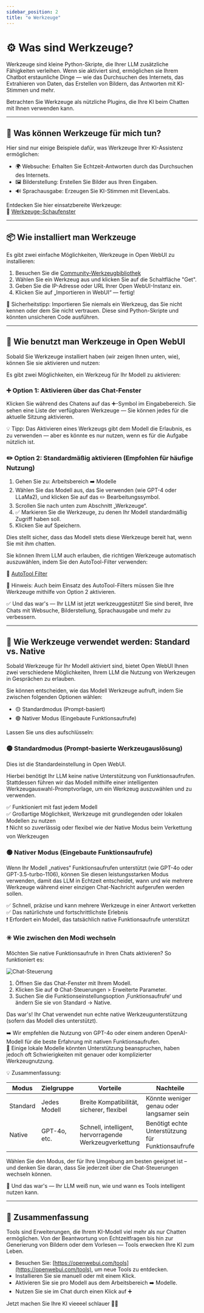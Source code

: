 ```yaml
---
sidebar_position: 2  
title: "⚙️ Werkzeuge"  
---
```


# ⚙️ Was sind Werkzeuge?

Werkzeuge sind kleine Python-Skripte, die Ihrer LLM zusätzliche Fähigkeiten verleihen. Wenn sie aktiviert sind, ermöglichen sie Ihrem Chatbot erstaunliche Dinge — wie das Durchsuchen des Internets, das Extrahieren von Daten, das Erstellen von Bildern, das Antworten mit KI-Stimmen und mehr.

Betrachten Sie Werkzeuge als nützliche Plugins, die Ihre KI beim Chatten mit Ihnen verwenden kann.

---

## 🚀 Was können Werkzeuge für mich tun?

Hier sind nur einige Beispiele dafür, was Werkzeuge Ihrer KI-Assistenz ermöglichen:

- 🌍 Websuche: Erhalten Sie Echtzeit-Antworten durch das Durchsuchen des Internets.
- 🖼️ Bilderstellung: Erstellen Sie Bilder aus Ihren Eingaben.
- 🔊 Sprachausgabe: Erzeugen Sie KI-Stimmen mit ElevenLabs.

Entdecken Sie hier einsatzbereite Werkzeuge:  
🧰 [Werkzeuge-Schaufenster](https://openwebui.com/tools)

---


## 📦 Wie installiert man Werkzeuge

Es gibt zwei einfache Möglichkeiten, Werkzeuge in Open WebUI zu installieren:

1. Besuchen Sie die [Community-Werkzeugbibliothek](https://openwebui.com/tools)
2. Wählen Sie ein Werkzeug aus und klicken Sie auf die Schaltfläche "Get".
3. Geben Sie die IP-Adresse oder URL Ihrer Open WebUI-Instanz ein.
4. Klicken Sie auf „Importieren in WebUI“ — fertig!

🛑 Sicherheitstipp: Importieren Sie niemals ein Werkzeug, das Sie nicht kennen oder dem Sie nicht vertrauen. Diese sind Python-Skripte und könnten unsicheren Code ausführen.

---


## 🔧 Wie benutzt man Werkzeuge in Open WebUI

Sobald Sie Werkzeuge installiert haben (wir zeigen Ihnen unten, wie), können Sie sie aktivieren und nutzen:

Es gibt zwei Möglichkeiten, ein Werkzeug für Ihr Modell zu aktivieren:

### ➕ Option 1: Aktivieren über das Chat-Fenster

Klicken Sie während des Chatens auf das ➕-Symbol im Eingabebereich. Sie sehen eine Liste der verfügbaren Werkzeuge — Sie können jedes für die aktuelle Sitzung aktivieren.

💡 Tipp: Das Aktivieren eines Werkzeugs gibt dem Modell die Erlaubnis, es zu verwenden — aber es könnte es nur nutzen, wenn es für die Aufgabe nützlich ist.

### ✏️ Option 2: Standardmäßig aktivieren (Empfohlen für häufige Nutzung)
1. Gehen Sie zu: Arbeitsbereich ➡️ Modelle
2. Wählen Sie das Modell aus, das Sie verwenden (wie GPT-4 oder LLaMa2), und klicken Sie auf das ✏️ Bearbeitungssymbol.
3. Scrollen Sie nach unten zum Abschnitt „Werkzeuge“.
4. ✅ Markieren Sie die Werkzeuge, zu denen Ihr Modell standardmäßig Zugriff haben soll.
5. Klicken Sie auf Speichern.

Dies stellt sicher, dass das Modell stets diese Werkzeuge bereit hat, wenn Sie mit ihm chatten.

Sie können Ihrem LLM auch erlauben, die richtigen Werkzeuge automatisch auszuwählen, indem Sie den AutoTool-Filter verwenden:

🔗 [AutoTool Filter](https://openwebui.com/f/hub/autotool_filter/)

🎯 Hinweis: Auch beim Einsatz des AutoTool-Filters müssen Sie Ihre Werkzeuge mithilfe von Option 2 aktivieren.

✅ Und das war's — Ihr LLM ist jetzt werkzeuggestützt! Sie sind bereit, Ihre Chats mit Websuche, Bilderstellung, Sprachausgabe und mehr zu verbessern.

---

## 🧠 Wie Werkzeuge verwendet werden: Standard vs. Native

Sobald Werkzeuge für Ihr Modell aktiviert sind, bietet Open WebUI Ihnen zwei verschiedene Möglichkeiten, Ihrem LLM die Nutzung von Werkzeugen in Gesprächen zu erlauben.

Sie können entscheiden, wie das Modell Werkzeuge aufruft, indem Sie zwischen folgenden Optionen wählen:

- 🟡 Standardmodus (Prompt-basiert)
- 🟢 Nativer Modus (Eingebaute Funktionsaufrufe)

Lassen Sie uns dies aufschlüsseln:

### 🟡 Standardmodus (Prompt-basierte Werkzeugauslösung)

Dies ist die Standardeinstellung in Open WebUI.

Hierbei benötigt Ihr LLM keine native Unterstützung von Funktionsaufrufen. Stattdessen führen wir das Modell mithilfe einer intelligenten Werkzeugauswahl-Promptvorlage, um ein Werkzeug auszuwählen und zu verwenden.

✅ Funktioniert mit fast jedem Modell  
✅ Großartige Möglichkeit, Werkzeuge mit grundlegenden oder lokalen Modellen zu nutzen  
❗ Nicht so zuverlässig oder flexibel wie der Native Modus beim Verkettung von Werkzeugen

### 🟢 Nativer Modus (Eingebaute Funktionsaufrufe)

Wenn Ihr Modell „natives“ Funktionsaufrufen unterstützt (wie GPT-4o oder GPT-3.5-turbo-1106), können Sie diesen leistungsstarken Modus verwenden, damit das LLM in Echtzeit entscheidet, wann und wie mehrere Werkzeuge während einer einzigen Chat-Nachricht aufgerufen werden sollen.

✅ Schnell, präzise und kann mehrere Werkzeuge in einer Antwort verketten  
✅ Das natürlichste und fortschrittlichste Erlebnis  
❗ Erfordert ein Modell, das tatsächlich native Funktionsaufrufe unterstützt

### ✳️ Wie zwischen den Modi wechseln

Möchten Sie native Funktionsaufrufe in Ihren Chats aktivieren? So funktioniert es:

![Chat-Steuerung](/images/features/plugin/tools/chat-controls.png)

1. Öffnen Sie das Chat-Fenster mit Ihrem Modell.
2. Klicken Sie auf ⚙️ Chat-Steuerungen > Erweiterte Parameter.
3. Suchen Sie die Funktionseinstellungsoption ‚Funktionsaufrufe‘ und ändern Sie sie von Standard → Native.

Das war's! Ihr Chat verwendet nun echte native Werkzeugunterstützung (sofern das Modell dies unterstützt).

➡️ Wir empfehlen die Nutzung von GPT-4o oder einem anderen OpenAI-Modell für die beste Erfahrung mit nativen Funktionsaufrufen.  
🔎 Einige lokale Modelle könnten Unterstützung beanspruchen, haben jedoch oft Schwierigkeiten mit genauer oder komplizierter Werkzeugnutzung.

💡 Zusammenfassung:

| Modus     | Zielgruppe                       | Vorteile                                | Nachteile                             |
|----------|----------------------------------|-----------------------------------------|--------------------------------------|
| Standard  | Jedes Modell                     | Breite Kompatibilität, sicherer, flexibel| Könnte weniger genau oder langsamer sein|
| Native    | GPT-4o, etc.                     | Schnell, intelligent, hervorragende Werkzeugverkettung | Benötigt echte Unterstützung für Funktionsaufrufe |

Wählen Sie den Modus, der für Ihre Umgebung am besten geeignet ist – und denken Sie daran, dass Sie jederzeit über die Chat-Steuerungen wechseln können.

👏 Und das war's — Ihr LLM weiß nun, wie und wann es Tools intelligent nutzen kann.

---

## 🧠 Zusammenfassung

Tools sind Erweiterungen, die Ihrem KI-Modell viel mehr als nur Chatten ermöglichen. Von der Beantwortung von Echtzeitfragen bis hin zur Generierung von Bildern oder dem Vorlesen — Tools erwecken Ihre KI zum Leben.

- Besuchen Sie: [https://openwebui.com/tools](https://openwebui.com/tools), um neue Tools zu entdecken.
- Installieren Sie sie manuell oder mit einem Klick.
- Aktivieren Sie sie pro Modell aus dem Arbeitsbereich ➡️ Modelle.
- Nutzen Sie sie im Chat durch einen Klick auf ➕

Jetzt machen Sie Ihre KI vieeeel schlauer 🤖✨
